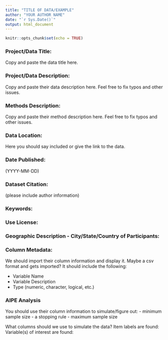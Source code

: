 ```yaml
---
title: "TITLE OF DATA/EXAMPLE"
author: "YOUR AUTHOR NAME"
date: "`r Sys.Date()`"
output: html_document
---
```


```r
knitr::opts_chunk$set(echo = TRUE)
```

### Project/Data Title: 

Copy and paste the data title here. 

### Project/Data Description: 

Copy and paste their data description here. Feel free to fix typos and other issues. 

### Methods Description: 

Copy and paste their method description here. Feel free to fix typos and other issues. 

### Data Location: 

Here you should say included or give the link to the data. 

### Date Published: 

(YYYY-MM-DD) 

### Dataset Citation: 

(please include author information) 

### Keywords: 

### Use License: 

### Geographic Description - City/State/Country of Participants:

### Column Metadata: 

We should import their column information and display it. Maybe a csv format and gets imported? It should include the following:

- Variable Name
- Variable Description
- Type (numeric, character, logical, etc.)

### AIPE Analysis 

You should use their column information to simulate/figure out:
- minimum sample size
- a stopping rule
- maximum sample size 

What columns should we use to simulate the data? 
Item labels are found: 
Variable(s) of interest are found: 



